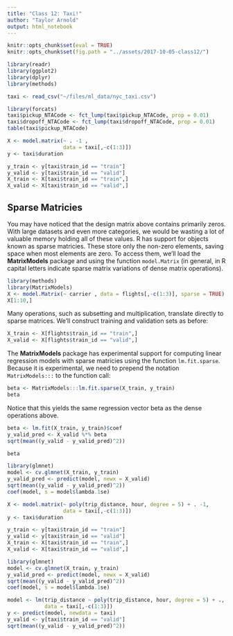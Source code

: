 ```yaml
---
title: "Class 12: Taxi!"
author: "Taylor Arnold"
output: html_notebook
---
```


```r
knitr::opts_chunk$set(eval = TRUE)
knitr::opts_chunk$set(fig.path = "../assets/2017-10-05-class12/")
```

```r
library(readr)
library(ggplot2)
library(dplyr)
library(methods)
```

```r
taxi <- read_csv("~/files/ml_data/nyc_taxi.csv")
```


```r
library(forcats)
taxi$pickup_NTACode <- fct_lump(taxi$pickup_NTACode, prop = 0.01)
taxi$dropoff_NTACode <- fct_lump(taxi$dropoff_NTACode, prop = 0.01)
table(taxi$pickup_NTACode)
```

```r
X <- model.matrix(~ . -1 ,
                  data = taxi[,-c(1:3)])
y <- taxi$duration

y_train <- y[taxi$train_id == "train"]
y_valid <- y[taxi$train_id == "valid"]
X_train <- X[taxi$train_id == "train",]
X_valid <- X[taxi$train_id == "valid",]
```



## Sparse Matricies

You may have noticed that the design matrix above contains
primarily zeros. With large datasets and even more categories,
we would be wasting a lot of valuable memory holding all of
these values. R has support for objects known as sparse
matricies. These store only the non-zero elements, saving
space when most elements are zero. To access them, we'll load
the **MatrixModels** package and using the function `model.Matrix`
(in general, in R capital letters indicate sparse matrix
variations of dense matrix operations).

```r
library(methods)
library(MatrixModels)
X <- model.Matrix(~ carrier , data = flights[,-c(1:3)], sparse = TRUE)
X[1:10,]
```

Many operations, such as subsetting and multiplication, translate
directly to sparse matrices. We'll construct training and validation
sets as before:

```r
X_train <- X[flights$train_id == "train",]
X_valid <- X[flights$train_id == "valid",]
```

The **MatrixModels** package has experimental support for computing
linear regression models with sparse matricies using the function
`lm.fit.sparse`. Because it is experimental, we need to prepend the
notation `MatrixModels:::` to the function call:

```r
beta <- MatrixModels:::lm.fit.sparse(X_train, y_train)
beta
```

Notice that this yields the same regression vector beta as the dense
operations above.




```r
beta <- lm.fit(X_train, y_train)$coef
y_valid_pred <- X_valid %*% beta
sqrt(mean((y_valid - y_valid_pred)^2))
```

```r
beta
```

```r
library(glmnet)
model <- cv.glmnet(X_train, y_train)
y_valid_pred <- predict(model, newx = X_valid)
sqrt(mean((y_valid - y_valid_pred)^2))
coef(model, s = model$lambda.1se)
```

```r
X <- model.matrix(~ poly(trip_distance, hour, degree = 5) + . -1,
                  data = taxi[,-c(1:3)])
y <- taxi$duration

y_train <- y[taxi$train_id == "train"]
y_valid <- y[taxi$train_id == "valid"]
X_train <- X[taxi$train_id == "train",]
X_valid <- X[taxi$train_id == "valid",]
```

```r
library(glmnet)
model <- cv.glmnet(X_train, y_train)
y_valid_pred <- predict(model, newx = X_valid)
sqrt(mean((y_valid - y_valid_pred)^2))
coef(model, s = model$lambda.1se)
```

```r
model <- lm(trip_distance ~ poly(trip_distance, hour, degree = 5) + .,
            data = taxi[,-c(1:3)])
y <- predict(model, newdata = taxi)
y_valid <- y[taxi$train_id == "valid"]
sqrt(mean((y_valid - y_valid_pred)^2))
```



